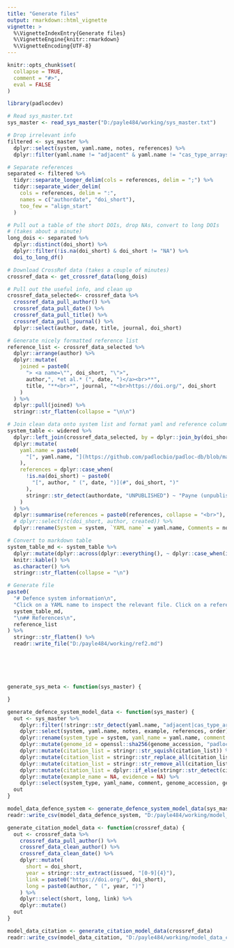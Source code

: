 ```yaml
---
title: "Generate files"
output: rmarkdown::html_vignette
vignette: >
  %\VignetteIndexEntry{Generate files}
  %\VignetteEngine{knitr::rmarkdown}
  %\VignetteEncoding{UTF-8}
---
```


```r
knitr::opts_chunk$set(
  collapse = TRUE,
  comment = "#>",
  eval = FALSE
)
```

```r
library(padlocdev)
```

```r
# Read sys_master.txt
sys_master <- read_sys_master("D:/payle484/working/sys_master.txt")

# Drop irrelevant info
filtered <- sys_master %>% 
  dplyr::select(system, yaml.name, notes, references) %>%
  dplyr::filter(yaml.name != "adjacent" & yaml.name != "cas_type_arrays")

# Separate references
separated <- filtered %>% 
  tidyr::separate_longer_delim(cols = references, delim = ";") %>%
  tidyr::separate_wider_delim(
    cols = references, delim = ":", 
    names = c("authordate", "doi_short"), 
    too_few = "align_start"
  )

# Pull out a table of the short DOIs, drop NAs, convert to long DOIs
# (takes about a minute)
long_dois <- separated %>%
  dplyr::distinct(doi_short) %>%
  dplyr::filter(!is.na(doi_short) & doi_short != "NA") %>%
  doi_to_long_df()

# Download CrossRef data (takes a couple of minutes)
crossref_data <- get_crossref_data(long_dois)

# Pull out the useful info, and clean up
crossref_data_selected<- crossref_data %>%
  crossref_data_pull_author() %>%
  crossref_data_pull_date() %>%
  crossref_data_pull_title() %>%
  crossref_data_pull_journal() %>%
  dplyr::select(author, date, title, journal, doi_short)

# Generate nicely formatted reference list
reference_list <- crossref_data_selected %>%
  dplyr::arrange(author) %>%
  dplyr::mutate(
    joined = paste0(
      "> <a name=\"", doi_short, "\">",
      author,", *et al.* (", date, ")</a><br>**",
      title, "**<br>*", journal, "*<br>https://doi.org/", doi_short
    )
  ) %>%
  dplyr::pull(joined) %>%
  stringr::str_flatten(collapse = "\n\n")

# Join clean data onto system list and format yaml and reference columns
system_table <- widered %>%
  dplyr::left_join(crossref_data_selected, by = dplyr::join_by(doi_short)) %>%
  dplyr::mutate(
    yaml.name = paste0(
      "[", yaml.name, "](https://github.com/padlocbio/padloc-db/blob/master/sys/", yaml.name, ".yaml)"
    ),
    references = dplyr::case_when(
      !is.na(doi_short) ~ paste0(
        "[", author, " (", date, ")](#", doi_short, ")"
      ),
      stringr::str_detect(authordate, "UNPUBLISHED") ~ "Payne (unpublished)"
    )
  ) %>%
  dplyr::summarise(references = paste0(references, collapse = "<br>"), .by = c(system, yaml.name, notes)) %>%
  # dplyr::select(!c(doi_short, author, created)) %>%
  dplyr::rename(System = system, `YAML name` = yaml.name, Comments = notes, References = references)

# Convert to markdown table
system_table_md <- system_table %>%
  dplyr::mutate(dplyr::across(dplyr::everything(), ~ dplyr::case_when(is.na(.) ~ "", . == "NA" ~ "", .default = .))) %>%
  knitr::kable() %>%
  as.character() %>%
  stringr::str_flatten(collapse = "\n")

# Generate file
paste0(
  "# Defence system information\n",
  "Click on a YAML name to inspect the relevant file. Click on a reference to see the full reference information.\n",
  system_table_md,
  "\n## References\n",
  reference_list
) %>%
  stringr::str_flatten() %>%
  readr::write_file("D:/payle484/working/ref2.md")






generate_sys_meta <- function(sys_master) {

}

generate_defence_system_model_data <- function(sys_master) {
  out <- sys_master %>%
    dplyr::filter(!stringr::str_detect(yaml.name, "adjacent|cas_type_arrays")) %>%
    dplyr::select(system, yaml.name, notes, example, references, order) %>%
    dplyr::rename(system_type = system, yaml_name = yaml.name, comment = notes, genome_accession = example, citation_list = references) %>%
    dplyr::mutate(genome_id = openssl::sha256(genome_accession, "padloc-key")) %>%
    dplyr::mutate(citation_list = stringr::str_squish(citation_list)) %>%
    dplyr::mutate(citation_list = stringr::str_replace_all(citation_list, ";", " | ")) %>%
    dplyr::mutate(citation_list = stringr::str_remove_all(citation_list, "\\w{1,}\\d{4}:")) %>%
    dplyr::mutate(citation_list = dplyr::if_else(stringr::str_detect(citation_list, "UNPUBLISHED"), "Payne (unpublished)", citation_list)) %>%
    dplyr::mutate(example_name = NA, evidence = NA) %>%
    dplyr::select(system_type, yaml_name, comment, genome_accession, genome_id, citation_list, order)
  out
}

model_data_defence_system <- generate_defence_system_model_data(sys_master)
readr::write_csv(model_data_defence_system, "D:/payle484/working/model_data_defence_list_2023-10-10.csv")

generate_citation_model_data <- function(crossref_data) {
  out <- crossref_data %>%
    crossref_data_pull_author() %>%
    crossref_data_clean_author() %>%
    crossref_data_clean_date() %>%
    dplyr::mutate(
      short = doi_short,
      year = stringr::str_extract(issued, "[0-9]{4}"),
      link = paste0("https://doi.org/", doi_short),
      long = paste0(author, " (", year, ")")
    ) %>%
    dplyr::select(short, long, link) %>%
    dplyr::mutate()
  out
}

model_data_citation <- generate_citation_model_data(crossref_data)
readr::write_csv(model_data_citation, "D:/payle484/working/model_data_citations_2023-10-10.csv")

```
